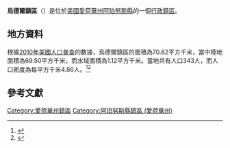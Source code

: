 {{noteTA
|G1=USState
|G2=地名
|G3=Unit
}}
{{Infobox settlement
|official_name            = 烏德爾鎮區
|native_name = Udell Township
|settlement_type          = [[行政鎮區|行政鎮區]]
|image_skyline            = 
|imagesize                = 
|image_map                = Map highlighting Udell Township, Appanoose County, Iowa.svg
|mapsize                  = 250px
|pushpin_map  =USA Iowa
|pushpin_label = 烏德爾鎮區
|pushpin_label_position   = top
|pushpin_map_caption      = 烏德爾鎮區在愛荷華州的位置
|subdivision_type         = [[世界政區索引|國家]]
|subdivision_type1        = [[美国州份|州份]]
|subdivision_type2        = [[愛荷華州行政区划|縣]]
|subdivision_name         = [[美国|美国]]
|subdivision_name1        = [[愛荷華州|愛荷華州]]
|subdivision_name2        = [[阿珀努斯縣_(愛荷華州)|阿珀努斯縣]]
|elevation_ft             = 965
|elevation_m              = 294
|timezone                 = [[北美中部時區|北美中部時區]]
|area_total_km2           = 70.62
|area_land_km2            = 69.50
|area_water_km2           = 1.12
|area_total_sq_mi         = 
|area_land_sq_mi          = 
|area_water_sq_mi         = 
|population_as_of         = [[2010年美國人口普查|2010]]
|population_footnotes     = 
|population_total         = 343
|population_density_km2   = auto
|population_density_sq_mi = auto
|utc_offset               = -6
|coordinates              = {{coord|40|48|21|N|92|41|25|W|type:city_region:US-AL_source:GNS-enwiki|display=inline,title}}
| coor_pinpoint           = 
| coordinates_footnotes   = 
|timezone_DST             = CDT
|utc_offset_DST           = -5
|postal_code_type         = [[美國郵區編號|郵區編號]]
|postal_code              = 
|area_code                = {{link-en|电话区号641|Area code 641|641}}
|blank_name = [[地名信息系统|GNIS ID]]
|blank_info = 468803
}}
'''烏德爾鎮區'''（{{lang-en|Udell Township}}）是位於[[美國|美國]][[愛荷華州|愛荷華州]][[阿珀努斯縣_(愛荷華州)|阿珀努斯縣]]的一個[[行政鎮區|行政鎮區]]。

== 地方資料 ==
根據[[2010年美國人口普查|2010年美國人口普查]]的數據，烏德爾鎮區的面積為70.62平方千米，當中陸地面積為69.50平方千米，而水域面積為1.12平方千米。當地共有人口343人，而人口密度為每平方千米4.86人。<ref name="GR8">{{cite web|url=http://factfinder2.census.gov|publisher=[[美国人口调查局|美国人口调查局]]|accessdate=2011-05-14|title=American FactFinder|archive-date=2013-09-11|archive-url=https://web.archive.org/web/20130911234518/http://factfinder2.census.gov/|dead-url=no}}</ref><ref>{{cite web|url=https://www.citypopulation.de/en/usa/iowa/admin/|title=USA: Iowa (Counties and Townships) - City Population}}</ref>

== 參考文獻 ==
{{reflist}}

{{阿珀努斯縣 (愛荷華州)}}

{{DEFAULTSORT:Udell Township}}
[[Category:愛荷華州鎮區|Category:愛荷華州鎮區]]
[[Category:阿珀努斯縣鎮區_(愛荷華州)|Category:阿珀努斯縣鎮區 (愛荷華州)]]

{{Iowa-geo-stub}}